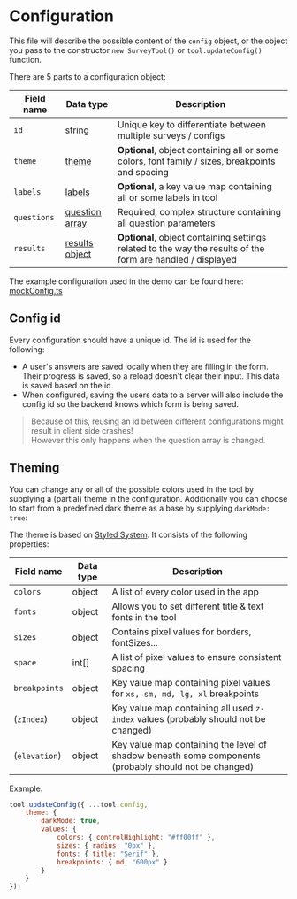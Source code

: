 
<Meta title="Config/General" />

# Configuration

This file will describe the possible content of the `config` object, or the object you pass to the constructor `new SurveyTool()` or `tool.updateConfig()` function.

There are 5 parts to a configuration object:

| Field name | Data type | Description |
|---|---|---|
| `id` | string | Unique key to differentiate between multiple surveys / configs |
| `theme` | [theme](./src/utils/theme.ts) | **Optional**, object containing all or some colors, font family / sizes, breakpoints and spacing |
| `labels` | [labels](./src/utils/labels.ts) | **Optional**, a key value map containing all or some labels in tool |
| `questions` | [question array](./src/types/QuestionTypes.ts) | Required, complex structure containing all question parameters |
| `results` | [results object](./src/types/ConfigTypes.ts#L15) | **Optional**, object containing settings related to the way the results of the form are handled / displayed |

The example configuration used in the demo can be found here: [mockConfig.ts](./src/utils/mockConfig.ts)

## Config id

Every configuration should have a unique id. The id is used for the following:

- A user's answers are saved locally when they are filling in the form. Their progress is saved, so a reload doesn't clear their input. This data is saved based on the id.
- When configured, saving the users data to a server will also include the config id so the backend knows which form is being saved.

> Because of this, reusing an id between different configurations might result in client side crashes!  
> However this only happens when the question array is changed.

## Theming

You can change any or all of the possible colors used in the tool by supplying a (partial) theme in the configuration. Additionally you can choose to start from a predefined dark theme as a base by supplying `darkMode: true`:

The theme is based on [Styled System](https://styled-system.com/). It consists of the following properties:

| Field name | Data type | Description |
|---|---|---|
| `colors` | object | A list of every color used in the app |
| `fonts` | object | Allows you to set different title & text fonts in the tool |
| `sizes` | object | Contains pixel values for borders, fontSizes... |
| `space` | int[] | A list of pixel values to ensure consistent spacing |
| `breakpoints` | object | Key value map containing pixel values for `xs, sm, md, lg, xl` breakpoints |
| (`zIndex`) | object | Key value map containing all used `z-index` values (probably should not be changed) |
| (`elevation`) | object | Key value map containing the level of shadow beneath some components (probably should not be changed) |

Example:

```js
tool.updateConfig({ ...tool.config,
    theme: {
        darkMode: true,
        values: {
            colors: { controlHighlight: "#ff00ff" },
            sizes: { radius: "0px" },
            fonts: { title: "Serif" },
            breakpoints: { md: "600px" }
        }
    }
});
```
